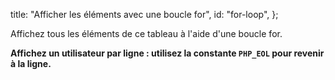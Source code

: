   title: "Afficher les éléments avec une boucle for",
  id: "for-loop",
};

Affichez tous les éléments de ce tableau à l'aide d'une boucle for.

**Affichez un utilisateur par ligne : utilisez la constante `PHP_EOL` pour revenir à la ligne.**
